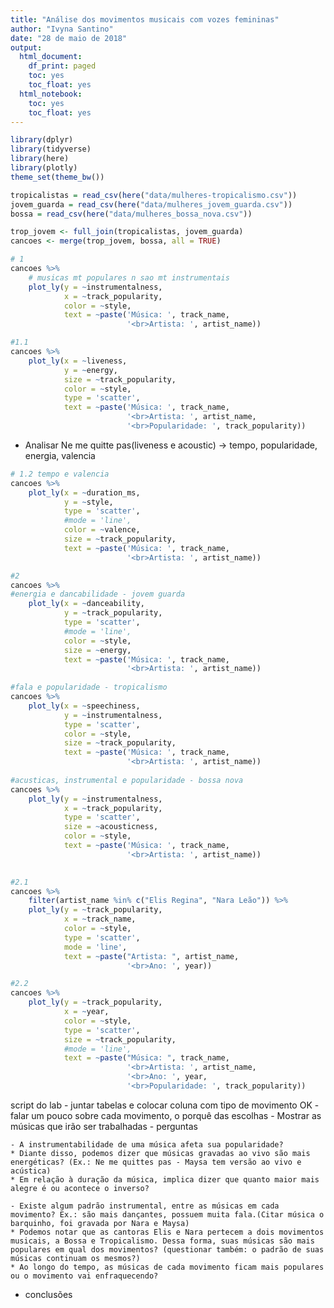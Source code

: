```yaml
---
title: "Análise dos movimentos musicais com vozes femininas"
author: "Ivyna Santino"
date: "28 de maio de 2018"
output:
  html_document:
    df_print: paged
    toc: yes
    toc_float: yes
  html_notebook:
    toc: yes
    toc_float: yes
---
```


```r
library(dplyr)
library(tidyverse)
library(here)
library(plotly)
theme_set(theme_bw())
```

```r
tropicalistas = read_csv(here("data/mulheres-tropicalismo.csv"))
jovem_guarda = read_csv(here("data/mulheres_jovem_guarda.csv"))
bossa = read_csv(here("data/mulheres_bossa_nova.csv"))

trop_jovem <- full_join(tropicalistas, jovem_guarda) 
cancoes <- merge(trop_jovem, bossa, all = TRUE)

```


```r
# 1
cancoes %>% 
    # musicas mt populares n sao mt instrumentais
    plot_ly(y = ~instrumentalness,
            x = ~track_popularity,
            color = ~style,
            text = ~paste('Música: ', track_name,
                          '<br>Artista: ', artist_name))

```


```r
#1.1
cancoes %>% 
    plot_ly(x = ~liveness,
            y = ~energy,
            size = ~track_popularity,
            color = ~style,
            type = 'scatter',
            text = ~paste('Música: ', track_name,
                          '<br>Artista: ', artist_name,
                          '<br>Popularidade: ', track_popularity))
```


- Analisar Ne me quitte pas(liveness e acoustic) -> tempo, popularidade, energia, valencia


```r
# 1.2 tempo e valencia
cancoes %>% 
    plot_ly(x = ~duration_ms,
            y = ~style,
            type = 'scatter',
            #mode = 'line',
            color = ~valence,
            size = ~track_popularity,
            text = ~paste('Música: ', track_name,
                          '<br>Artista: ', artist_name))

```


```r
#2
cancoes %>% 
#energia e dancabilidade - jovem guarda
    plot_ly(x = ~danceability,
            y = ~track_popularity,
            type = 'scatter',
            #mode = 'line',
            color = ~style,
            size = ~energy,
            text = ~paste('Música: ', track_name,
                          '<br>Artista: ', artist_name))
    
#fala e popularidade - tropicalismo
cancoes %>% 
    plot_ly(x = ~speechiness,
            y = ~instrumentalness,
            type = 'scatter',
            color = ~style,
            size = ~track_popularity,
            text = ~paste('Música: ', track_name,
                          '<br>Artista: ', artist_name))
    
#acusticas, instrumental e popularidade - bossa nova
cancoes %>% 
    plot_ly(y = ~instrumentalness,
            x = ~track_popularity,
            type = 'scatter',
            size = ~acousticness,
            color = ~style,
            text = ~paste('Música: ', track_name,
                          '<br>Artista: ', artist_name))
    

```


```r
#2.1
cancoes %>% 
    filter(artist_name %in% c("Elis Regina", "Nara Leão")) %>% 
    plot_ly(y = ~track_popularity,
            x = ~track_name,
            color = ~style,
            type = 'scatter',
            mode = 'line',
            text = ~paste("Artista: ", artist_name,
                          '<br>Ano: ', year))
```



```r
#2.2
cancoes %>% 
    plot_ly(y = ~track_popularity,
            x = ~year,
            color = ~style,
            type = 'scatter',
            size = ~track_popularity,
            #mode = 'line',
            text = ~paste("Música: ", track_name,
                          '<br>Artista: ', artist_name,
                          '<br>Ano: ', year,
                          '<br>Popularidade: ', track_popularity))
```



script do lab
- juntar tabelas e colocar coluna com tipo de movimento OK
- falar um pouco sobre cada movimento, o porquê das escolhas
- Mostrar as músicas que irão ser trabalhadas
- perguntas
    
    - A instrumentabilidade de uma música afeta sua popularidade?
    * Diante disso, podemos dizer que músicas gravadas ao vivo são mais energéticas? (Ex.: Ne me quittes pas - Maysa tem versão ao vivo e acústica)
    * Em relação à duração da música, implica dizer que quanto maior mais alegre é ou acontece o inverso?
    
    - Existe algum padrão instrumental, entre as músicas em cada movimento? Ex.: são mais dançantes, possuem muita fala.(Citar música o barquinho, foi gravada por Nara e Maysa)
    * Podemos notar que as cantoras Elis e Nara pertecem a dois movimentos musicais, a Bossa e Tropicalismo. Dessa forma, suas músicas são mais populares em qual dos movimentos? (questionar também: o padrão de suas músicas continuam os mesmos?) 
    * Ao longo do tempo, as músicas de cada movimento ficam mais populares ou o movimento vai enfraquecendo?

- conclusões
